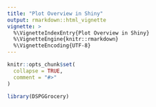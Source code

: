 ```yaml
---
title: "Plot Overview in Shiny"
output: rmarkdown::html_vignette
vignette: >
  %\VignetteIndexEntry{Plot Overview in Shiny}
  %\VignetteEngine{knitr::rmarkdown}
  %\VignetteEncoding{UTF-8}
---
```


```r
knitr::opts_chunk$set(
  collapse = TRUE,
  comment = "#>"
)
```

```r
library(DSPGGrocery)
```
